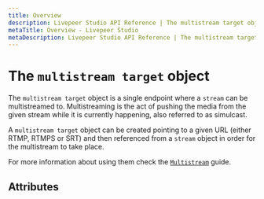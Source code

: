 ```yaml
---
title: Overview
description: Livepeer Studio API Reference | The multistream target object
metaTitle: Overview - Livepeer Studio
metaDescription: Livepeer Studio API Reference | The multistream target object
---
```


# The `multistream target` object

The `multistream target` object is a single endpoint where a `stream` can be
multistreamed to. Multistreaming is the act of pushing the media from the given
stream while it is currently happening, also referred to as simulcast.

A `multistream target` object can be created pointing to a given URL (either
RTMP, RTMPS or SRT) and then referenced from a `stream` object in order for the
multistream to take place.

For more information about using them check the
[`Multistream`](/guides/start-live-streaming/multistream) guide.

## Attributes

<!--
<Table
  data={[
    {
      parameter: <code>createdAt</code>,
      type: <code>number</code>,
      description:
        "Timestamp when the multistream target was created. Reported in Unix epoch time in milliseconds.",
    },
    {
      parameter: <code>id</code>,
      type: <code>string</code>,
      description: "Unique identifier for the multistream target.",
    },
    {
      parameter: <code>userId</code>,
      type: <code>string</code>,
      description:
        "Unique identifier for the Livepeer Studio user account that created the multistream target object.",
    },
    {
      parameter: <code>name</code>,
      type: <code>string</code>,
      description:
        "Additional identifier for the multistream target, often set to a human readable string. This identifier does not need to be unique and is generated from the URL host if not included.",
    },
    {
      parameter: <code>url</code>,
      type: <code>string</code>,
      description:
        "Endpoint where to push stream media during multistream, must be an RTMP, RTMPS or SRT endpoint. Required during POST and omitted in any GET responses for security reasons.",
    },
    {
      parameter: <code>disabled</code>,
      type: <code>boolean</code>,
      description: (
        <>
          If <code>true</code>, will disable multistreaming from any stream to
          this target. Can be used to quickly disable multistream to some
          endpoint without the need to update all streams that reference it or
          delete the multistream target object.
        </>
      ),
    },
  ]}
/> -->
